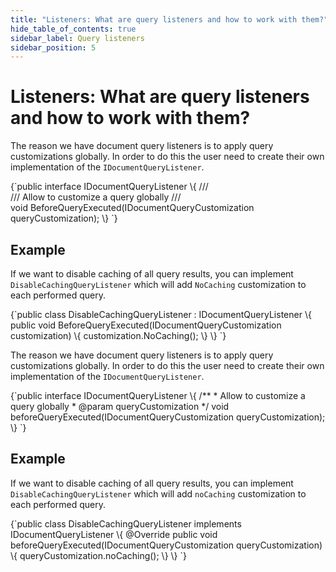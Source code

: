 ```yaml
---
title: "Listeners: What are query listeners and how to work with them?"
hide_table_of_contents: true
sidebar_label: Query listeners
sidebar_position: 5
---
```





# Listeners: What are query listeners and how to work with them?
<LanguageSwitcher supportedLanguages={supportedLanguages} />
<LanguageContent language="csharp">


The reason we have document query listeners is to apply query customizations globally. In order to do this the user need to create their own implementation of the `IDocumentQueryListener`.

<TabItem value="document_query_listener" label="document_query_listener">
<CodeBlock language="csharp">
{`public interface IDocumentQueryListener
\{
	/// <summary>
	/// Allow to customize a query globally
	/// </summary>
	void BeforeQueryExecuted(IDocumentQueryCustomization queryCustomization);
\}
`}
</CodeBlock>
</TabItem>

## Example

If we want to disable caching of all query results, you can implement `DisableCachingQueryListener` which will add `NoCaching` customization to each performed query.

<TabItem value="document_query_example" label="document_query_example">
<CodeBlock language="csharp">
{`public class DisableCachingQueryListener : IDocumentQueryListener
\{
	public void BeforeQueryExecuted(IDocumentQueryCustomization customization)
	\{
		customization.NoCaching();
	\}
\}
`}
</CodeBlock>
</TabItem>


</LanguageContent>
<LanguageContent language="java">


The reason we have document query listeners is to apply query customizations globally. In order to do this the user need to create their own implementation of the `IDocumentQueryListener`.

<TabItem value="document_query_listener" label="document_query_listener">
<CodeBlock language="java">
{`public interface IDocumentQueryListener \{
  /**
   * Allow to customize a query globally
   * @param queryCustomization
   */
  void beforeQueryExecuted(IDocumentQueryCustomization queryCustomization);
\}
`}
</CodeBlock>
</TabItem>

## Example

If we want to disable caching of all query results, you can implement `DisableCachingQueryListener` which will add `noCaching` customization to each performed query.

<TabItem value="document_query_example" label="document_query_example">
<CodeBlock language="java">
{`public class DisableCachingQueryListener implements IDocumentQueryListener \{
  @Override
  public void beforeQueryExecuted(IDocumentQueryCustomization queryCustomization) \{
    queryCustomization.noCaching();
  \}
\}
`}
</CodeBlock>
</TabItem>


</LanguageContent>

<!---
- [Indexes : Querying : Basics](../../indexes/querying/basics)

-->